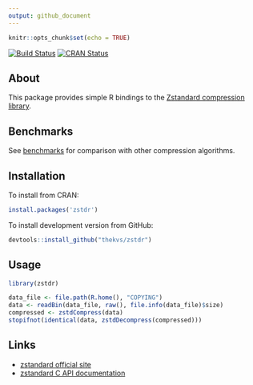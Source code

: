 ```yaml
---
output: github_document
---
```


```r
knitr::opts_chunk$set(echo = TRUE)
```
[![Build Status](https://travis-ci.org/thekvs/zstdr.svg?branch=master)](https://travis-ci.org/thekvs/zstdr)
[![CRAN Status](http://www.r-pkg.org/badges/version/zstdr)](https://cran.r-project.org/package=zstdr)

## About
This package provides simple R bindings to the [Zstandard compression library](http://facebook.github.io/zstd/).

## Benchmarks
See [benchmarks](Benchmarks.md) for comparison with other compression algorithms.

## Installation
To install from CRAN:
```r
install.packages('zstdr')
```
To install development version from GitHub:
```r
devtools::install_github("thekvs/zstdr")
```

## Usage
```r
library(zstdr)

data_file <- file.path(R.home(), "COPYING")
data <- readBin(data_file, raw(), file.info(data_file)$size)
compressed <- zstdCompress(data)
stopifnot(identical(data, zstdDecompress(compressed)))
```

## Links
* [zstandard official site](http://facebook.github.io/zstd/)
* [zstandard C API documentation](http://facebook.github.io/zstd/zstd_manual.html)
